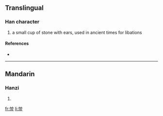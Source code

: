 ==Translingual==

===Han character===
{{Han char|rn=68|rad=斗|as=06|sn=10|four=|canj=戈戈月卜十 (IIBYJ)}}

# a small cup of stone with ears, used in ancient times for libations

====References====
* {{Han ref|kx=0478.100|dkj=13502|hdz=32253.050|uh=659A|ud=26010}}

----

==Mandarin==

===Hanzi===
{{cmn-hanzi|pin=[[jiǎ]] ([[jia3]]), [[xiá]] ([[xia2]]), [[yé]] ([[ye2]])|wg=chia<sup>3</sup>, hsia<sup>2</sup>, yeh<sup>2</sup>}}

# {{defn|Mandarin}}

[[fr:斚]]
[[li:斚]]